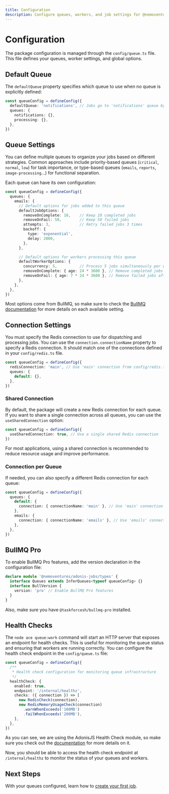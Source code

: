 ```yaml
---
title: Configuration
description: Configure queues, workers, and job settings for @nemoventures/adonis-jobs
---
```


# Configuration

The package configuration is managed through the `config/queue.ts` file. This file defines your queues, worker settings, and global options.

## Default Queue

The `defaultQueue` property specifies which queue to use when no queue is explicitly defined:

```typescript
const queueConfig = defineConfig({
  defaultQueue: 'notifications', // Jobs go to 'notifications' queue by default
  queues: {
    notifications: {},
    processing: {},
  },
})
```

## Queue Settings

You can define multiple queues to organize your jobs based on different strategies. Common approaches include priority-based queues (`critical`, `normal`, `low`) for task importance, or type-based queues (`emails`, `reports`, `image-processing`...) for functional separation.

Each queue can have its own configuration:

```typescript
const queueConfig = defineConfig({
  queues: {
    emails: {
      // Default options for jobs added to this queue
      defaultJobOptions: {
        removeOnComplete: 10,    // Keep 10 completed jobs
        removeOnFail: 50,        // Keep 50 failed jobs
        attempts: 3,             // Retry failed jobs 3 times
        backoff: {
          type: 'exponential',
          delay: 2000,
        },
      },

      // Default options for workers processing this queue
      defaultWorkerOptions: {
        concurrency: 5,          // Process 5 jobs simultaneously per worker
        removeOnComplete: { age: 24 * 3600 }, // Remove completed jobs after 24h
        removeOnFail: { age: 7 * 24 * 3600 }, // Remove failed jobs after 7 days
      },
    },
  },
})
```

Most options come from BullMQ, so make sure to check the [BullMQ documentation](https://docs.bullmq.io/) for more details on each available setting.

## Connection Settings

You must specify the Redis connection to use for dispatching and processing jobs. You can use the `connection.connectionName` property to specify a Redis connection. It should match one of the connections defined in your `config/redis.ts` file.

```typescript
const queueConfig = defineConfig({
  redisConnection: 'main', // Use 'main' connection from config/redis.ts
  queues: {
    default: {},
  },
})
```

### Shared Connection

By default, the package will create a new Redis connection for each queue. If you want to share a single connection across all queues, you can use the `useSharedConnection` option:

```typescript
const queueConfig = defineConfig({
  useSharedConnection: true, // Use a single shared Redis connection
})
```

For most applications, using a shared connection is recommended to reduce resource usage and improve performance.

### Connection per Queue

If needed, you can also specify a different Redis connection for each queue:

```typescript
const queueConfig = defineConfig({
  queues: {
    default: {
      connection: { connectionName: 'main' }, // Use 'main' connection for default queue
    },
    emails: {
      connection: { connectionName: 'emails' }, // Use 'emails' connection for emails queue
    },
  },
})
```

## BullMQ Pro

To enable BullMQ Pro features, add the version declaration in the configuration file:

```typescript
declare module '@nemoventures/adonis-jobs/types' {
  interface Queues extends InferQueues<typeof queueConfig> {}
  interface BullVersion {
    version: 'pro' // Enable BullMQ Pro features
  }
}
```

Also, make sure you have `@taskforcesh/bullmq-pro` installed.

## Health Checks

The `node ace queue:work` command will start an HTTP server that exposes an endpoint for health checks. This is useful for monitoring the queue status and ensuring that workers are running correctly.
You can configure the health check endpoint in the `config/queue.ts` file:

```typescript
const queueConfig = defineConfig({
  /**
   * Health check configuration for monitoring queue infrastructure
   */
  healthCheck: {
    enabled: true,
    endpoint: '/internal/healthz',
    checks: ({ connection }) => [
      new RedisCheck(connection),
      new RedisMemoryUsageCheck(connection)
        .warnWhenExceeds('100MB')
        .failWhenExceeds('200MB'),
    ],
  },
})
```

As you can see, we are using the AdonisJS Health Check module, so make sure you check out the [documentation](https://docs.adonisjs.com/guides/digging-deeper/health-checks) for more details on it.

Now, you should be able to access the health check endpoint at `/internal/healthz` to monitor the status of your queues and workers.

## Next Steps

With your queues configured, learn how to [create your first job](/guides/creating-jobs).
